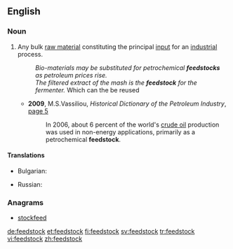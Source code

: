 ==English==

===Noun===
{{en-noun}}

# Any bulk [[raw material]] constituting the principal [[input]] for an [[industrial]] process.
#: ''Bio-materials may be substituted for petrochemical '''feedstocks''' as petroleum prices rise.''
#: ''The filtered extract of the mash is the '''feedstock''' for the fermenter.'' Which can the be reused
#*'''2009''', M.S.Vassiliou, ''Historical Dictionary of the Petroleum Industry'', [http://books.google.ru/books?id=vArc08DO9ykC&lpg=PA573&ots=oXp3FTOgD5&dq=feedstock%20intitle%3Adictionary&pg=PA5#v=onepage&q=feedstock%20intitle:dictionary&f=false page 5]
#*:In 2006, about 6 percent of the world's [[crude oil]] production was used in non-energy applications, primarily as a petrochemical '''feedstock'''.
====Translations====
{{trans-top|[[raw material]] constituting the principal [[input]] for an [[industrial]] process}}
* Bulgarian: {{t-|bg|суровина|f}}
{{trans-mid}}
* Russian: {{t+|ru|сырьё|n|tr=syr’jó|sc=Cyrl}}
{{trans-bottom}}

===Anagrams===
* [[stockfeed#English|stockfeed]]

[[de:feedstock]]
[[et:feedstock]]
[[fi:feedstock]]
[[sv:feedstock]]
[[tr:feedstock]]
[[vi:feedstock]]
[[zh:feedstock]]